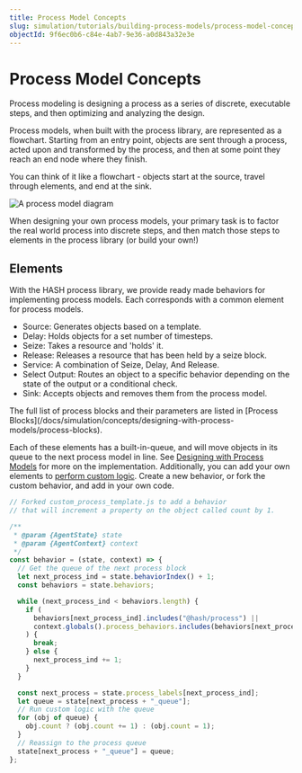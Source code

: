 ```yaml
---
title: Process Model Concepts
slug: simulation/tutorials/building-process-models/process-model-concepts
objectId: 9f6ec0b6-c84e-4ab7-9e36-a0d843a32e3e
---
```


# Process Model Concepts

Process modeling is designing a process as a series of discrete, executable steps, and then optimizing and analyzing the design.

Process models, when built with the process library, are represented as a flowchart. Starting from an entry point, objects are sent through a process, acted upon and transformed by the process, and then at some point they reach an end node where they finish.

You can think of it like a flowchart - objects start at the source, travel through elements, and end at the sink.

![A process model diagram](https://cdn-us1.hash.ai/site/docs/hash-bpmn-example.png)

When designing your own process models, your primary task is to factor the real world process into discrete steps, and then match those steps to elements in the process library \(or build your own!\)

## Elements

With the HASH process library, we provide ready made behaviors for implementing process models. Each corresponds with a common element for process models.

- Source: Generates objects based on a template.
- Delay: Holds objects for a set number of timesteps.
- Seize: Takes a resource and 'holds' it.
- Release: Releases a resource that has been held by a seize block.
- Service: A combination of Seize, Delay, And Release.
- Select Output: Routes an object to a specific behavior depending on the state of the output or a conditional check.
- Sink: Accepts objects and removes them from the process model.

<Hint style="info">
  The full list of process blocks and their parameters are listed in [Process
  Blocks](/docs/simulation/concepts/designing-with-process-models/process-blocks).
</Hint>

Each of these elements has a built-in-queue, and will move objects in its queue to the next process model in line. See [Designing with Process Models](/docs/simulation/concepts/designing-with-process-models/custom-behaviors) for more on the implementation. Additionally, you can add your own elements to [perform custom logic](/docs/simulation/concepts/designing-with-process-models/custom-behaviors). Create a new behavior, or fork the custom behavior, and add in your own code.

```javascript
// Forked custom_process_template.js to add a behavior
// that will increment a property on the object called count by 1.

/**
 * @param {AgentState} state
 * @param {AgentContext} context
 */
const behavior = (state, context) => {
  // Get the queue of the next process block
  let next_process_ind = state.behaviorIndex() + 1;
  const behaviors = state.behaviors;

  while (next_process_ind < behaviors.length) {
    if (
      behaviors[next_process_ind].includes("@hash/process") ||
      context.globals().process_behaviors.includes(behaviors[next_process_ind])
    ) {
      break;
    } else {
      next_process_ind += 1;
    }
  }

  const next_process = state.process_labels[next_process_ind];
  let queue = state[next_process + "_queue"];
  // Run custom logic with the queue
  for (obj of queue) {
    obj.count ? (obj.count += 1) : (obj.count = 1);
  }
  // Reassign to the process queue
  state[next_process + "_queue"] = queue;
};
```
